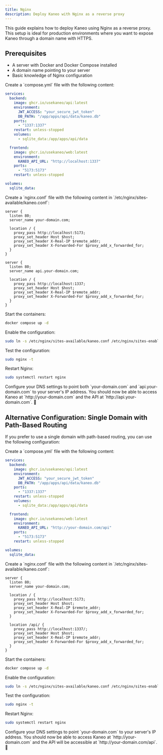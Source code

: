 ```yaml
---
title: Nginx
description: Deploy Kaneo with Nginx as a reverse proxy
---
```


This guide explains how to deploy Kaneo using Nginx as a reverse proxy. This setup is ideal for production environments where you want to expose Kaneo through a domain name with HTTPS.

## Prerequisites

- A server with Docker and Docker Compose installed
- A domain name pointing to your server
- Basic knowledge of Nginx configuration

<Steps>
<Step>
Create a `compose.yml` file with the following content:
</Step>

```yaml
services:
  backend:
    image: ghcr.io/usekaneo/api:latest
    environment:
      JWT_ACCESS: "your_secure_jwt_token"
      DB_PATH: "/app/apps/api/data/kaneo.db"
    ports:
      - "1337:1337"
    restart: unless-stopped
    volumes:
      - sqlite_data:/app/apps/api/data

  frontend:
    image: ghcr.io/usekaneo/web:latest
    environment:
      KANEO_API_URL: "http://localhost:1337"
    ports:
      - "5173:5173"
    restart: unless-stopped

volumes:
  sqlite_data:
```

<Step>
Create a `nginx.conf` file with the following content in `/etc/nginx/sites-available/kaneo.conf`:
</Step>

```nginx
server {
  listen 80;
  server_name your-domain.com;

  location / {
    proxy_pass http://localhost:5173;
    proxy_set_header Host $host;
    proxy_set_header X-Real-IP $remote_addr;
    proxy_set_header X-Forwarded-For $proxy_add_x_forwarded_for;
  }
}

server {
  listen 80;
  server_name api.your-domain.com;

  location / {
    proxy_pass http://localhost:1337;
    proxy_set_header Host $host;
    proxy_set_header X-Real-IP $remote_addr;
    proxy_set_header X-Forwarded-For $proxy_add_x_forwarded_for;
  }
}
```

<Step>
Start the containers:

```bash
docker compose up -d
```
</Step>

<Step>
Enable the configuration:

```bash
sudo ln -s /etc/nginx/sites-available/kaneo.conf /etc/nginx/sites-enabled/
```
</Step>

<Step>
Test the configuration:

```bash
sudo nginx -t
```
</Step>

<Step>
Restart Nginx:

```bash
sudo systemctl restart nginx
```
</Step>

<Step>
Configure your DNS settings to point both `your-domain.com` and `api.your-domain.com` to your server's IP address.
</Step>

<Step>
You should now be able to access Kaneo at `http://your-domain.com` and the API at `http://api.your-domain.com`. 🎉
</Step>
</Steps>

## Alternative Configuration: Single Domain with Path-Based Routing

If you prefer to use a single domain with path-based routing, you can use the following configuration:

<Steps>
<Step>
Create a `compose.yml` file with the following content:
</Step>

```yaml
services:
  backend:
    image: ghcr.io/usekaneo/api:latest
    environment:
      JWT_ACCESS: "your_secure_jwt_token"
      DB_PATH: "/app/apps/api/data/kaneo.db"
    ports:
      - "1337:1337"
    restart: unless-stopped
    volumes:
      - sqlite_data:/app/apps/api/data

  frontend:
    image: ghcr.io/usekaneo/web:latest
    environment:
      KANEO_API_URL: "http://your-domain.com/api"
    ports:
      - "5173:5173"
    restart: unless-stopped

volumes:
  sqlite_data:
```

<Step>
Create a `nginx.conf` file with the following content in `/etc/nginx/sites-available/kaneo.conf`:
</Step>

```nginx
server {
  listen 80;
  server_name your-domain.com;

  location / {
    proxy_pass http://localhost:5173;
    proxy_set_header Host $host;
    proxy_set_header X-Real-IP $remote_addr;
    proxy_set_header X-Forwarded-For $proxy_add_x_forwarded_for;
  }

  location /api/ {
    proxy_pass http://localhost:1337/;
    proxy_set_header Host $host;
    proxy_set_header X-Real-IP $remote_addr;
    proxy_set_header X-Forwarded-For $proxy_add_x_forwarded_for;
  }
}
```

<Step>
Start the containers:

```bash
docker compose up -d
```
</Step>

<Step>
Enable the configuration:

```bash
sudo ln -s /etc/nginx/sites-available/kaneo.conf /etc/nginx/sites-enabled/
```
</Step>

<Step>
Test the configuration:

```bash
sudo nginx -t
```
</Step>

<Step>
Restart Nginx:

```bash
sudo systemctl restart nginx
```
</Step>

<Step>
Configure your DNS settings to point `your-domain.com` to your server's IP address.
</Step>

<Step>
You should now be able to access Kaneo at `http://your-domain.com` and the API will be accessible at `http://your-domain.com/api`. 🎉
</Step>
</Steps>
